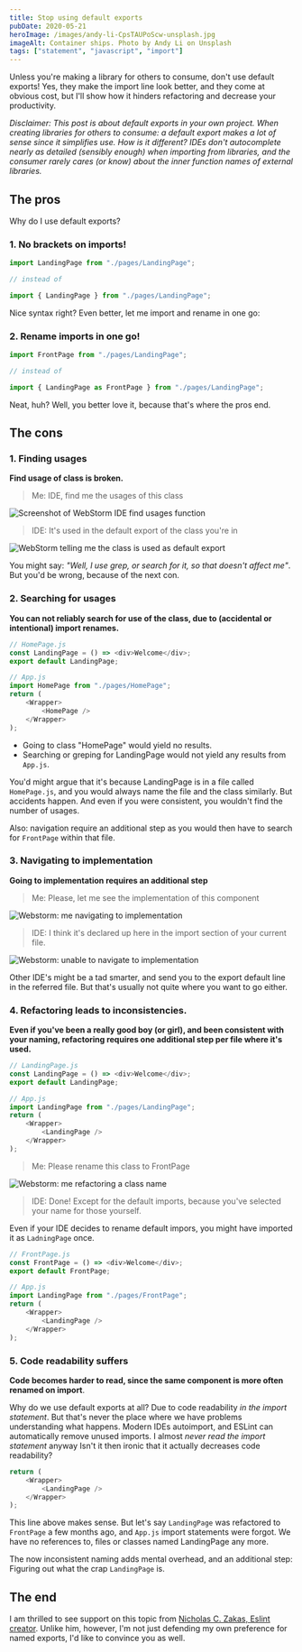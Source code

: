 ```yaml
---
title: Stop using default exports
pubDate: 2020-05-21
heroImage: /images/andy-li-CpsTAUPoScw-unsplash.jpg
imageAlt: Container ships. Photo by Andy Li on Unsplash
tags: ["statement", "javascript", "import"]
---
```


Unless you're making a library for others to consume, don't use default exports!
Yes, they make the import line look better, and they come at obvious cost,
but I'll show how it hinders refactoring and decrease your productivity.

_Disclaimer: This post is about default exports in your own project. When creating libraries for others to consume: a default export makes a lot of sense since it simplifies use. How is it different? IDEs don't autocomplete nearly as detailed (sensibly enough) when importing from libraries, and the consumer rarely cares (or know) about the inner function names of external libraries._

## The pros

Why do I use default exports?

### 1. No brackets on imports!

```js
import LandingPage from "./pages/LandingPage";

// instead of

import { LandingPage } from "./pages/LandingPage";
```

Nice syntax right? Even better, let me import and rename in one go:

### 2. Rename imports in one go!

```js
import FrontPage from "./pages/LandingPage";

// instead of

import { LandingPage as FrontPage } from "./pages/LandingPage";
```

Neat, huh? Well, you better love it, because that's where the pros end.

## The cons

### 1. Finding usages

**Find usage of class is broken.**

> Me: IDE, find me the usages of this class

![Screenshot of WebStorm IDE find usages function](/images/find-usage.png)

> IDE: It's used in the default export of the class you're in

![WebStorm telling me the class is used as default export](/images/its-the-default-export.png)

You might say: _"Well, I use grep, or search for it, so that doesn't affect me"_.
But you'd be wrong, because of the next con.

### 2. Searching for usages

**You can not reliably search for use of the class, due to (accidental or intentional) import renames.**

```js
// HomePage.js
const LandingPage = () => <div>Welcome</div>;
export default LandingPage;

// App.js
import HomePage from "./pages/HomePage";
return (
	<Wrapper>
		<HomePage />
	</Wrapper>
);
```

- Going to class "HomePage" would yield no results.
- Searching or greping for LandingPage would not yield any results from `App.js`.

You'd might argue that it's because LandingPage is in a file called `HomePage.js`,
and you would always name the file and the class similarly. But accidents happen.
And even if you were consistent, you wouldn't find the number of usages.

Also: navigation require an additional step as you would then have to search for
`FrontPage` within that file.

### 3. Navigating to implementation

**Going to implementation requires an additional step**

> Me: Please, let me see the implementation of this component

![Webstorm: me navigating to implementation](/images/goto-implementation.png)

> IDE: I think it's declared up here in the import section of your current file.

![Webstorm: unable to navigate to implementation](/images/import-statement-rename.png)

Other IDE's might be a tad smarter, and send you to the export default line in
the referred file. But that's usually not quite where you want to go either.

### 4. Refactoring leads to inconsistencies.

**Even if you've been a really good boy (or girl), and been consistent with your
naming, refactoring requires one additional step per file where it's used.**

```js
// LandingPage.js
const LandingPage = () => <div>Welcome</div>;
export default LandingPage;

// App.js
import LandingPage from "./pages/LandingPage";
return (
	<Wrapper>
		<LandingPage />
	</Wrapper>
);
```

> Me: Please rename this class to FrontPage

![Webstorm: me refactoring a class name](/images/rename.png)

> IDE: Done! Except for the default imports, because you've selected your name for those yourself.

Even if your IDE decides to rename default impors, you might have imported it as `LadningPage` once.

```js
// FrontPage.js
const FrontPage = () => <div>Welcome</div>;
export default FrontPage;

// App.js
import LandingPage from "./pages/FrontPage";
return (
	<Wrapper>
		<LandingPage />
	</Wrapper>
);
```

### 5. Code readability suffers

**Code becomes harder to read, since the same component is more often renamed on import**.

Why do we use default exports at all? Due to code readability _in the import statement_.
But that's never the place where we have problems understanding what happens. Modern
IDEs autoimport, and ESLint can automatically remove unused imports. I almost _never read the import statement_ anyway
Isn't it then ironic that it actually decreases code readability?

```js
return (
	<Wrapper>
		<LandingPage />
	</Wrapper>
);
```

This line above makes sense. But let's say `LandingPage` was refactored to
`FrontPage` a few months ago, and `App.js` import statements were forgot.
We have no references to, files or classes named LandingPage any more.

The now inconsistent naming adds mental overhead, and an additional step:
Figuring out what the crap `LandingPage` is.

## The end

I am thrilled to see support on this topic from [Nicholas C. Zakas, Eslint creator](https://humanwhocodes.com/blog/2019/01/stop-using-default-exports-javascript-module/).
Unlike him, however, I'm not just defending my own preference for named exports,
I'd like to convince you as well.
